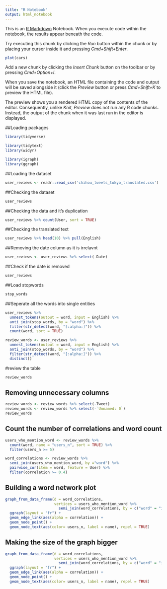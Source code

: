 ```yaml
---
title: "R Notebook"
output: html_notebook
---
```


This is an [R Markdown](http://rmarkdown.rstudio.com) Notebook. When you execute code within the notebook, the results appear beneath the code. 

Try executing this chunk by clicking the *Run* button within the chunk or by placing your cursor inside it and pressing *Cmd+Shift+Enter*. 

```r
plot(cars)
```

Add a new chunk by clicking the *Insert Chunk* button on the toolbar or by pressing *Cmd+Option+I*.

When you save the notebook, an HTML file containing the code and output will be saved alongside it (click the *Preview* button or press *Cmd+Shift+K* to preview the HTML file). 

The preview shows you a rendered HTML copy of the contents of the editor. Consequently, unlike *Knit*, *Preview* does not run any R code chunks. Instead, the output of the chunk when it was last run in the editor is displayed.

##Loading packages
```r
library(tidyverse)

library(tidytext)
library(widyr)

library(igraph)
library(ggraph)
```
##Loading the dataset
```r
user_reviews <- readr::read_csv('chihou_tweets_tokyo_translated.csv')
```
##Checking the dataset
```r
user_reviews
```
##Checking the data and it's duplication
```r
user_reviews %>% count(User, sort = TRUE)
```
##Checking the translated text
```r
user_reviews %>% head(10) %>% pull(English)
```
##Removing the date column as it is irrelavnt
```r
user_reviews <- user_reviews %>% select(-Date)
```
##Check if the date is removed
```r
user_reviews
```
##Load stopwords 
```r
stop_words
```
##Seperate all the words into single entities
```r
user_reviews %>%
  unnest_tokens(output = word, input = English) %>%
  anti_join(stop_words, by = "word") %>%
  filter(str_detect(word, "[:alpha:]")) %>%
  count(word, sort = TRUE)
```
```r
review_words <- user_reviews %>%
  unnest_tokens(output = word, input = English) %>%
  anti_join(stop_words, by = "word") %>%
  filter(str_detect(word, "[:alpha:]")) %>%
  distinct()
```

#review the table

```r
review_words
```

## Removing unnecessary columns

```r
review_words <- review_words %>% select(-Tweet)
review_words <- review_words %>% select(-`Unnamed: 0`)
review_words
```

## Count the number of correlations and word count

```r
users_who_mention_word <- review_words %>%
  count(word, name = "users_n", sort = TRUE) %>%
  filter(users_n >= 5)

word_correlations <- review_words %>%
  semi_join(users_who_mention_word, by ="word") %>%
  pairwise_cor(item = word, feature = User) %>%
  filter(correlation >= 0.4)
```

## Building a word network plot

```r
graph_from_data_frame(d = word_correlations,
                      vertices = users_who_mention_word %>%
                        semi_join(word_correlations, by = c("word" = "item1"))) %>%
  ggraph(layout = "fr") +
  geom_edge_link(aes(alpha = correlation)) +
  geom_node_point() +
  geom_node_text(aes(color= users_n, label = name), repel = TRUE)
```

## Making the size of the graph bigger

```r
graph_from_data_frame(d = word_correlations,
                      vertices = users_who_mention_word %>%
                        semi_join(word_correlations, by = c("word" = "item1"))) %>%
  ggraph(layout = "fr") +
  geom_edge_link(aes(alpha = correlation)) +
  geom_node_point() +
  geom_node_text(aes(color= users_n, label = name), repel = TRUE)


```